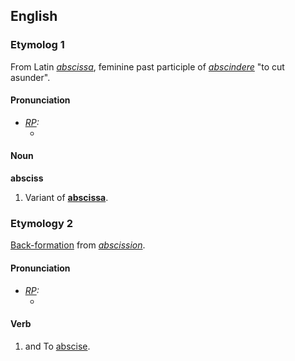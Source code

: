 ==English==
===Etymolog 1===
From Latin ''[[abscissa]]'', feminine past participle of ''[[abscindere]]'' "to cut asunder".

====Pronunciation====
* ''[[RP]]:''
** {{IPA|/ˈæbsɪs/}}

====Noun====
'''absciss'''
# Variant of '''[[abscissa]]'''.

===Etymology 2===
[[back-formation|Back-formation]] from ''[[abscission]]''.

====Pronunciation====
* ''[[RP]]:''
** {{IPA|/əbˈsɪs/}}

====Verb====
{{en-infl-reg-sibilant|absciss||}}
# {{transitive}} and {{intransitive}} To [[abscise]].